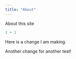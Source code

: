 ```yaml
---
title: "About"
---
```


About this site

```r
1 + 1
```


Here is a change I am making. 

Another change for another test!